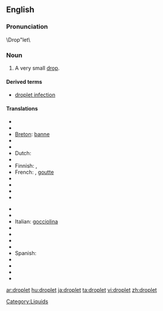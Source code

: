 ==English==
{{wikipedia}}

===Pronunciation===
\Drop"let\

===Noun===
{{en-noun}}

# A very small [[drop]].

====Derived terms====
* [[droplet infection]]

====Translations====
{{trans-top|very small drop}}
* {{trreq|Arabic}}
* {{trreq|Armenian}}
* [[Breton]]: [[banne]] {{m}}
* {{trreq|Catalan}}
* {{trreq|Chinese}}
* Dutch: {{t|nl|druppeltje|n}}
* {{trreq|Esperanto}}
* Finnish: {{t+|fi|tippa}}, {{t+|fi|pisara}}
* French: {{t|fr|gouttelette|f}}, [[goutte]] {{f}}
* {{trreq|Georgian}}
* {{trreq|German}}
* {{trreq|Greek}}
* {{trreq|Hebrew}}
{{trans-mid}}
* {{trreq|Hindi}}
* {{trreq|Hungarian}}
* Italian: [[gocciolina]] {{f}}
* {{trreq|Japanese}}
* {{trreq|Latin}}
* {{trreq|Portuguese}}
* {{trreq|Russian}}
* Spanish: {{t|es|gotita|f}}
* {{trreq|Swedish}}
* {{trreq|Thai}}
* {{trreq|Turkish}}
* {{trreq|Vietnamese}}
{{trans-bottom}}

[[Category:Liquids]]

[[ar:droplet]]
[[hu:droplet]]
[[ja:droplet]]
[[ta:droplet]]
[[vi:droplet]]
[[zh:droplet]]